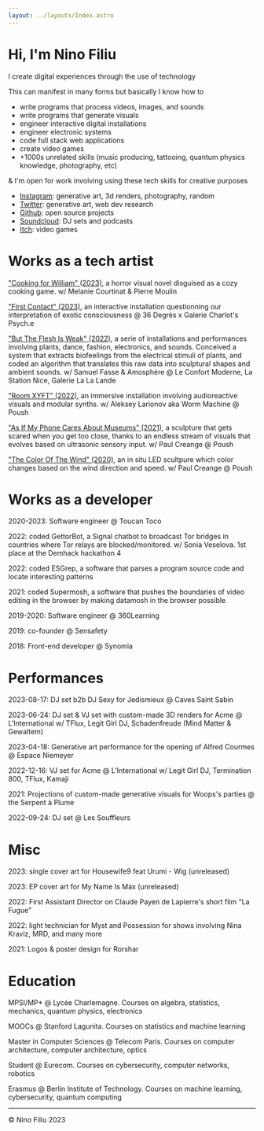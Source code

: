 ```yaml
---
layout: ../layouts/Index.astro
---
```


# Hi, I'm Nino Filiu

I create digital experiences through the use of technology

This can manifest in many forms but basically I know how to

- write programs that process videos, images, and sounds
- write programs that generate visuals
- engineer interactive digital installations
- engineer electronic systems
- code full stack web applications
- create video games
- +1000s unrelated skills (music producing, tattooing, quantum physics knowledge, photography, etc)

& I'm open for work involving using these tech skills for creative purposes

- [Instagram](https://www.instagram.com/ssttaacckkyy/): generative art, 3d renders, photography, random
- [Twitter](https://twitter.com/ninofiliu): generative art, web dev research
- [Github](https://github.com/ninofiliu): open source projects
- [Soundcloud](https://soundcloud.com/stanleyfatmax): DJ sets and podcasts
- [Itch](https://ninofiliu.itch.io/): video games

# Works as a tech artist

["Cooking for William" (2023)](https://residence-evil.itch.io/cooking-for-william), a horror visual novel disguised as a cozy cooking game. w/ Melanie Courtinat & Pierre Moulin

["First Contact" (2023)](https://www.instagram.com/p/CsRii4cLeBJ/), an interactive installation questionning our interpretation of exotic consciousness @ 36 Degrés x Galerie Charlot's Psych.e

["But The Flesh Is Weak" (2022)](https://www.instagram.com/p/CoKGqvmryLl/?img_index=4), a serie of installations and performances involving plants, dance, fashion, electronics, and sounds. Conceived a system that extracts biofeelings from the electrical stimuli of plants, and coded an algorithm that translates this raw data into sculptural shapes and ambient sounds. w/ Samuel Fasse & Amosphère @ Le Confort Moderne, La Station Nice, Galerie La La Lande

["Room XYFT" (2022)](https://www.instagram.com/p/CZhII8Vswjd/), an immersive installation involving audioreactive visuals and modular synths. w/ Aleksey Larionov aka Worm Machine @ Poush

["As If My Phone Cares About Museums" (2021)](https://www.instagram.com/p/CPtJSRtCvJF/), a sculpture that gets scared when you get too close, thanks to an endless stream of visuals that evolves based on ultrasonic sensory input. w/ Paul Creange @ Poush

["The Color Of The Wind" (2020)](https://poush.fr/en/programmation/the-color-of-the-wind-by-paul-creange/), an in situ LED scultpure which color changes based on the wind direction and speed. w/ Paul Creange @ Poush

# Works as a developer

2020-2023: Software engineer @ Toucan Toco

2022: coded GettorBot, a Signal chatbot to broadcast Tor bridges in countries where Tor relays are blocked/monitored. w/ Sonia Veselova. 1st place at the Demhack hackathon 4

2022: coded ESGrep, a software that parses a program source code and locate interesting patterns

2021: coded Supermosh, a software that pushes the boundaries of video editing in the browser by making datamosh in the browser possible

2019-2020: Software engineer @ 360Learning

2019: co-founder @ Sensafety

2018: Front-end developer @ Synomia

# Performances

2023-08-17: DJ set b2b DJ Sexy for Jedismieux @ Caves Saint Sabin

2023-06-24: DJ set & VJ set with custom-made 3D renders for Acme @ L'International w/ TFlux, Legit Girl DJ, Schadenfreude (Mind Matter & Gewaltem)

2023-04-18: Generative art performance for the opening of Alfred Courmes @ Espace Niemeyer

2022-12-16: VJ set for Acme @ L'International w/ Legit Girl DJ, Termination 800, TFlux, Kamaji

2021: Projections of custom-made generative visuals for Woops's parties @ the Serpent à Plume

2022-09-24: DJ set @ Les Souffleurs

# Misc

2023: single cover art for Housewife9 feat Urumi - Wig (unreleased)

2023: EP cover art for My Name Is Max (unreleased)

2022: First Assistant Director on Claude Payen de Lapierre's short film "La Fugue"

2022: light technician for Myst and Possession for shows involving Nina Kraviz, MRD, and many more

2021: Logos & poster design for Rorshar

# Education

MPSI/MP\* @ Lycée Charlemagne. Courses on algebra, statistics, mechanics, quantum physics, electronics

MOOCs @ Stanford Lagunita. Courses on statistics and machine learning

Master in Computer Sciences @ Telecom Paris. Courses on computer architecture, computer architecture, optics

Student @ Eurecom. Courses on cybersecurity, computer networks, robotics

Erasmus @ Berlin Institute of Technology. Courses on machine learning, cybersecurity, quantum computing

---

&copy; Nino Filiu 2023
